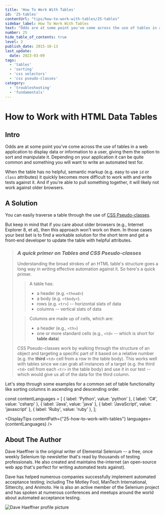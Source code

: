 ```yaml
---
title: 'How To Work With Tables'
id: '25-tables'
contentUrl: "tips/how-to-work-with-tables/25-tables"
sidebar_label: How To Work With Tables
text: "Odds are at some point you've come across the use of tables in a web application to display data or information to a user, giving them the option to sort and manipulate it. Depending on your application it can be quite common and something you will want to write an automated test for."
number: 25
hide_table_of_contents: true
level: 2
publish_date: 2015-10-13
last_update:
  date: 2023-03-09
tags:
  - 'tables'
  - 'sorting'
  - 'css selectors'
  - 'css pseudo-classes'
category:
  - 'troubleshooting'
  - 'fundamentals'
---
```


# How to Work with HTML Data Tables

## Intro

Odds are at some point you've come across the use of tables in a web application to display data or information to a
user, giving them the option to sort and manipulate it. Depending on your application it can be quite common and
something you will want to write an automated test for.

When the table has no helpful, semantic markup (e.g. easy to use `id` or `class` attributes) it quickly becomes more
difficult to work with and write tests against it. And if you're able to pull something together, it will likely not
work against older browsers.

## A Solution

You can easily traverse a table through the use of [CSS Pseudo-classes](http://www.w3schools.com/css/css_pseudo_classes.asp).

But keep in mind that if you care about older browsers (e.g., Internet Explorer 8, et al), then this approach won't
work on them. In those cases your best bet is to find a workable solution for the short term and get a front-end
developer to update the table with helpful attributes.

> ### _**A quick primer on Tables and CSS Pseudo-classes**_
>
> Understanding the broad strokes of an HTML table's structure goes a long way in writing effective automation against
> it. So here's a quick primer.
>
> > A table has:
> >
> > - a header (e.g. `<thead>`)
> > - a body (e.g. `<tbody>`).
> > - rows (e.g. `<tr>`) -- horizontal slats of data
> > - columns -- vertical slats of data
>
> > Columns are made up of cells, which are:
> >
> > - a header (e.g., `<th>`)
> > - one or more standard cells (e.g., `<td>` -- which is short for **table data**)
>
> CSS Pseudo-classes work by walking through the structure of an object and targeting a specific part of it based on
> a relative number (e.g. the **third** `<td>` cell from a row in the table body). This works well with tables since
> we can grab all instances of a target (e.g. the third `<td>` cell from each `<tr>` in the table body) and use it in
> our test -- which would give us all of the data for the third column.

Let's step through some examples for a common set of table functionality like sorting columns in ascending and descending order.




const contentLanguages = [
    { label: 'Python', value: 'python' },
    { label: 'C#', value: 'csharp' },
    { label: 'Java', value: 'java' },
    { label: 'JavaScript', value: 'javascript' },
    { label: 'Ruby', value: 'ruby' },
];

<DisplayTips contentPath={"25-how-to-work-with-tables"} languages={contentLanguages} />


## About The Author

Dave Haeffner is the original writer of Elemental Selenium -- a free, once weekly Selenium tip newsletter that's read
by thousands of testing professionals. He also created and maintains the-internet (an open-source web app that's
perfect for writing automated tests against).

Dave has helped numerous companies successfully implement automated acceptance testing; including The Motley Fool,
ManTech International, Sittercity, and Animoto. He is also an active member of the Selenium project and has spoken
at numerous conferences and meetups around the world about automated acceptance testing.

![Dave Haeffner profile picture](/img/authors/dave-haeffner.jpeg#author-img 'a title')

